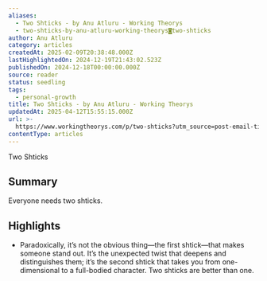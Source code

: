 ```yaml
---
aliases:
  - Two Shticks - by Anu Atluru - Working Theorys
  - two-shticks-by-anu-atluru-working-theorys◙two-shticks
author: Anu Atluru
category: articles
createdAt: 2025-02-09T20:38:48.000Z
lastHighlightedOn: 2024-12-19T21:43:02.523Z
publishedOn: 2024-12-18T00:00:00.000Z
source: reader
status: seedling
tags:
  - personal-growth
title: Two Shticks - by Anu Atluru - Working Theorys
updatedAt: 2025-04-12T15:55:15.000Z
url: >-
  https://www.workingtheorys.com/p/two-shticks?utm_source=post-email-title&publication_id=22717&post_id=153268225&utm_campaign=email-post-title&isFreemail=true&r=og9hp&triedRedirect=true&utm_medium=email
contentType: articles
---
```

Two Shticks

## Summary

Everyone needs two shticks.

## Highlights

- Paradoxically, it’s not the obvious thing—the first shtick—that makes someone stand out. It’s the unexpected twist that deepens and distinguishes them; it’s the second shtick that takes you from one-dimensional to a full-bodied character. Two shticks are better than one.
